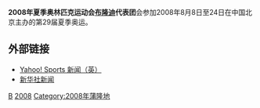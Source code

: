 {{Infobox Country Olympics
|NOC=BDI
|games=2008年夏季
|competitors='''3'''
|sports='''2'''
|flagbearer=[[Francine_Niyonizigiye|Francine Niyonizigiye]]
}}

'''2008年夏季奥林匹克运动会[[布隆迪|布隆迪]]代表团'''会参加2008年8月8日至24日在中国北京主办的第29届夏季奥运。

== 外部链接 ==
*[http://uk.eurosport.yahoo.com/25012008/58/cambodian-officials-outnumber-athletes.html Yahoo! Sports 新闻（英）]{{Wayback|url=http://uk.eurosport.yahoo.com/25012008/58/cambodian-officials-outnumber-athletes.html |date=20190822001626 }}
*[http://news.xinhuanet.com/english/2008-05/30/content_8282290.htm 新华社新闻]{{Wayback|url=http://news.xinhuanet.com/english/2008-05/30/content_8282290.htm |date=20160304051420 }}

{{NOCin2008SummerOlympics}}

[[Category:2008年夏季奧林匹克運動會代表團|B]]
[[Category:奧林匹克運動會蒲隆地代表團|2008]]
[[Category:2008年蒲隆地|Category:2008年蒲隆地]]
